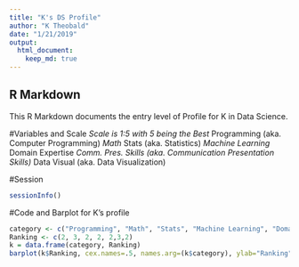 ```yaml
---
title: "K's DS Profile"
author: "K Theobald"
date: "1/21/2019"
output:
  html_document:
    keep_md: true
---
```


## R Markdown

This R Markdown documents the entry level of Profile for K in Data Science. 

#Variables and Scale
  *Scale is 1:5 with 5 being the Best
  *Programming (aka. Computer Programming)
  *Math
  *Stats (aka. Statistics)
  *Machine Learning
  *Domain Expertise
  *Comm. Pres. Skills (aka. Communication Presentation Skills)
  *Data Visual (aka. Data Visualization)

#Session
```r
sessionInfo()
```

#Code and Barplot for K's profile
```r
category <- c("Programming", "Math", "Stats", "Machine Learning", "Domain Expertise", "Comm. Pres. Skills", "Data Visual")
Ranking <- c(2, 3, 2, 2, 2,3,2)
k = data.frame(category, Ranking)
barplot(k$Ranking, cex.names=.5, names.arg=(k$category), ylab="Ranking", xlab="Category", main="K's Ranking")
````

